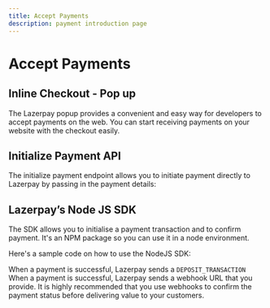 ```yaml
---
title: Accept Payments
description: payment introduction page
---
```


# Accept Payments

## Inline Checkout - Pop up

The Lazerpay popup provides a convenient and easy way for developers to accept payments on
the web. You can start receiving payments on your website with the checkout easily.

<InlineCheckout/>

<Divider className='w-20'/>

## Initialize Payment API

The initialize payment endpoint allows you to initiate payment directly to Lazerpay by passing in
the payment details:

<PaymentAPI/>

<Divider className='w-20'/>

## Lazerpay’s Node JS SDK

The SDK allows you to initialise a payment transaction and to confirm payment. It's an NPM 
package so you can use it in a node environment.

Here's a sample code on how to use the NodeJS SDK:

<ResCodeBlock options req1='Hide Response' id1='nodeJsSdkSample'/>

<ResCodeBlock options req1='Response JSON' id1='nodeJsSdkSampleResponse' className='!bg-white code-war-500' lang='json'/>


When a payment is successful, Lazerpay sends a <code>DEPOSIT_TRANSACTION</code> When a payment is successful, Lazerpay sends a
webhook URL that you provide. It is highly recommended that you use webhooks to confirm the 
payment status before delivering value to your customers.

<Divider className='w-20 mb-12'/>

<Divider className='w-full'/>

<Pagination prevName='Get Started' nextName='Verify Payments'/>